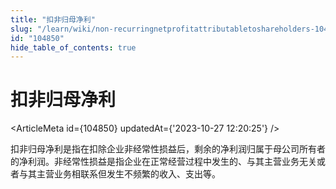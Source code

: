 ```yaml
---
title: "扣非归母净利"
slug: "/learn/wiki/non-recurringnetprofitattributabletoshareholders-104850"
id: "104850"
hide_table_of_contents: true
---
```



# 扣非归母净利

<ArticleMeta id={104850} updatedAt={'2023-10-27 12:20:25'} />
<div className='border-solid border-b border-t-0 my-4 border-[var(--ifm-color-gray-300)]' />

扣非归母净利是指在扣除企业非经常性损益后，剩余的净利润归属于母公司所有者的净利润。非经常性损益是指企业在正常经营过程中发生的、与其主营业务无关或者与其主营业务相联系但发生不频繁的收入、支出等。
